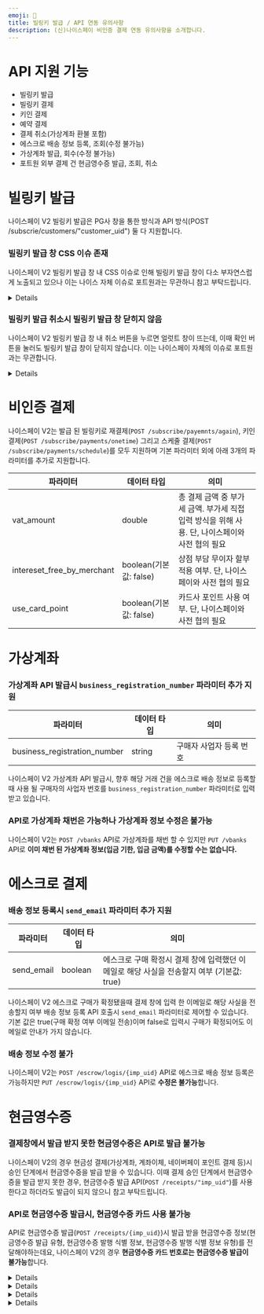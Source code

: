 ```yaml
---
emoji: 📍
title: 빌링키 발급 / API 연동 유의사항
description: (신)나이스페이 비인증 결제 연동 유의사항을 소개합니다.
---
```




# API 지원 기능

- 빌링키 발급
- 빌링키 결제
- 키인 결제
- 예약 결제
- 결제 취소(가상계좌 환불 포함)
- 에스크로 배송 정보 등록, 조회(수정 불가능)
- 가상계좌 발급, 회수(수정 불가능)
- 포트원 외부 결제 건 현금영수증 발급, 조회, 취소

# 빌링키 발급

나이스페이 V2 빌링키 발급은 PG사 창을 통한 방식과 API 방식(POST /subscrie/customers/"customer_uid") 둘 다 지원합니다.

### 빌링키 발급 창 CSS 이슈 존재

나이스페이 V2 빌링키 발급 창 내 CSS 이슈로 인해 빌링키 발급 창이 다소 부자연스럽게 노출되고 있으나 이는 나이스 자체 이슈로 포트원과는 무관하니 참고 부탁드립니다.

<Details>
<p slot="summary">자세히 보기</p>


<Figure src={screenshot1} />

</Details>

### 빌링키 발급 취소시 빌링키 발급 창 닫히지 않음

나이스페이 V2 빌링키 발급 창 내 취소 버튼을 누르면 얼럿트 창이 뜨는데, 이때 확인 버튼을 눌러도 빌링키 발급 창이 닫히지 않습니다. 이는 나이스페이 자체의 이슈로 포트원과는 무관합니다.

<Details>
<p slot="summary">자세히 보기</p>


<Figure src={screenshot2} />

</Details>

# 비인증 결제

나이스페이 V2는 발급 된 빌링키로 재결제(`POST /subscribe/payemnts/again`), 키인 결제(`POST /subscribe/payments/onetime`) 그리고 스케줄 결제(`POST /subscribe/payments/schedule`)를 모두 지원하며 기본 파라미터 외에 아래 3개의 파라미터를 추가로 지원합니다.

| 파라미터                   | 데이터 타입            | 의미                                                                                            |
| -------------------------- | ---------------------- | ----------------------------------------------------------------------------------------------- |
| vat_amount                 | double                 | 총 결제 금액 중 부가세 금액. 부가세 직접 입력 방식을 위해 사용. 단, 나이스페이와 사전 협의 필요 |
| intereset_free_by_merchant | boolean(기본값: false) | 상점 부담 무이자 할부 적용 여부. 단, 나이스페이와 사전 협의 필요                                |
| use_card_point             | boolean(기본값: false) | 카드사 포인트 사용 여부. 단, 나이스페이와 사전 협의 필요                                        |

# 가상계좌

### 가상계좌 API 발급시 `business_registration_number` 파라미터 추가 지원

| 파라미터                     | 데이터 타입 | 의미                    |
| ---------------------------- | ----------- | ----------------------- |
| business_registration_number | string      | 구매자 사업자 등록 번호 |

나이스페이 V2 가상계좌 API 발급시, 향후 해당 거래 건을 에스크로 배송 정보로 등록할때 사용 될 구매자의 사업자 번호를 `business_registration_number` 파라미터로 입력 받고 있습니다.

### API로 가상계좌 채번은 가능하나 가상계좌 정보 수정은 불가능

나이스페이 V2는 `POST /vbanks` API로 가상계좌를 채번 할 수 있지만 `PUT /vbanks` API로 **이미 채번 된 가상계좌 정보(입금 기한, 입금 금액)를 수정할 수는 없습니다.**

# 에스크로 결제

### 배송 정보 등록시 `send_email` 파라미터 추가 지원

| 파라미터   | 데이터 타입 | 의미                                                                                      |
| ---------- | ----------- | ----------------------------------------------------------------------------------------- |
| send_email | boolean     | 에스크로 구매 확정시 결제 창에 입력했던 이메일로 해당 사실을 전송할지 여부 (기본값: true) |

나이스페이 V2 에스크로 구매가 확정됐을때 결제 창에 입력 한 이메일로 해당 사실을 전송할지 여부 배송 정보 등록 API 호출시 `send_email` 파라미터로 제어할 수 있습니다. 기본 값은 true(구매 확정 여부 이메일 전송)이며 false로 입력시 구매가 확정되어도 이메일로 안내가 가지 않습니다.

### 배송 정보 수정 불가

나이스페이 V2는 `POST /escrow/logis/{imp_uid}` API로 에스크로 배송 정보 등록은 가능하지만 `PUT /escrow/logis/{imp_uid}` API로 **수정은 불가능**합니다.

# 현금영수증

### 결제창에서 발급 받지 못한 현금영수증은 API로 발급 불가능

나이스페이 V2의 경우 현금성 결제(가상계좌, 계좌이체, 네이버페이 포인트 결제 등)시 승인 단계에서 현금영수증을 발급 받을 수 있습니다. 이때 결제 승인 단계에서 현금영수증을 발급 받지 못한 경우, 현금영수증 발급 API(`POST /receipts/"imp_uid"`)를 사용한다고 하더라도 발급이 되지 않으니 참고 부탁드립니다.

### API로 현금영수증 발급시, 현금영수증 카드 사용 불가능

API로 현금영수증 발급(`POST /receipts/{imp_uid}`)시 발급 받을 현금영수증 정보(현금영수증 발급 유형, 현금영수증 발행 식별 정보, 현금영수증 발행 식별 정보 유형)를 전달해야하는데요, 나이스페이 V2의 경우 **현금영수증 카드 번호로는 현금영수증 발급이 불가능**합니다.

<Details>
<p slot="summary">[가능] 사업자 등록번호로 지출증빙용 현금영수증 발급</p>

```javascript
// POST /receipts/{imp_uid}

{
  // ...중략
  type: "company", // 현금영수증 발급 유형: 지출증빙
  identifier: "1178178260", // 현금영수증 발행 식별 정보: 사업자 등록번호
  identifier_type: "business", // 현금영수증 발행 식별 정보 유형: 사업자 등록번호
}
```

</Details>

<Details>
<p slot="summary">[가능] 휴대폰 번호로 소득공제용 현금영수증 발급</p>

```javascript
// POST /receipts/{imp_uid}

{
  // ...중략
  type: "personal", // 현금영수증 발급 유형: 소득공제
  identifier: "01012345678", // 현금영수증 발행 식별 정보: 휴대폰 번호
  identifier_type: "phone", // 현금영수증 발행 식별 정보 유형: 휴대폰 번호
}
```

</Details>

<Details>
<p slot="summary">[가능] 주민등록번호로 소득공제용 현금영수증 발급</p>

```javascript
// POST /receipts/{imp_uid}

{
  // ...중략
  type: "personal", // 현금영수증 발급 유형: 소득공제
  identifier: "9010102012345", // 현금영수증 발행 식별 정보: 주민등록번호
  identifier_type: "person", // 현금영수증 발행 식별 정보 유형: 주민등록번호
}
```

</Details>

<Details>
<p slot="summary">[불가능] 현금영수증 카드번호로 소득공제용 현금영수증 발급</p>

```javascript
// POST /receipts/{imp_uid}

{
  // ...중략
  type: "personal", // 현금영수증 발급 유형: 소득공제
  identifier: "123456789012", // 현금영수증 발행 식별 정보: 현금영수증 카드번호
  identifier_type: "taxcard", // 현금영수증 발행 식별 정보 유형: 현금영수증 카드번호
}
```

</Details>
